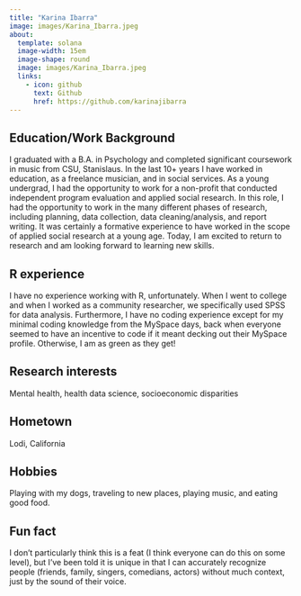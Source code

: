 ```yaml
---
title: "Karina Ibarra"
image: images/Karina_Ibarra.jpeg
about:
  template: solana
  image-width: 15em
  image-shape: round
  image: images/Karina_Ibarra.jpeg
  links:
    - icon: github
      text: Github
      href: https://github.com/karinajibarra
---
```


## Education/Work Background
I graduated with a B.A. in Psychology and completed significant coursework in music from CSU, Stanislaus. In the last 10+ years I have worked in education, as a freelance musician, and in social services. As a young undergrad, I had the opportunity to work for a non-profit that conducted independent program evaluation and applied social research. In this role, I had the opportunity to work in the many different phases of research, including planning, data collection, data cleaning/analysis, and report writing. It was certainly a formative experience to have worked in the scope of applied social research at a young age. Today, I am excited to return to research and am looking forward to learning new skills. 

## R experience
I have no experience working with R, unfortunately. When I went to college and when I worked as a community researcher, we specifically used SPSS for data analysis. Furthermore, I have no coding experience except for my minimal coding knowledge from the MySpace days, back when everyone seemed to have an incentive to code if it meant decking out their MySpace profile. Otherwise, I am as green as they get!

## Research interests
Mental health, health data science, socioeconomic disparities

## Hometown
Lodi, California 

## Hobbies
Playing with my dogs, traveling to new places, playing music, and eating good food. 

## Fun fact
I don’t particularly think this is a feat (I think everyone can do this on some level), but I’ve been told it is unique in that I can accurately recognize people (friends, family, singers, comedians, actors) without much context, just by the sound of their voice. 
